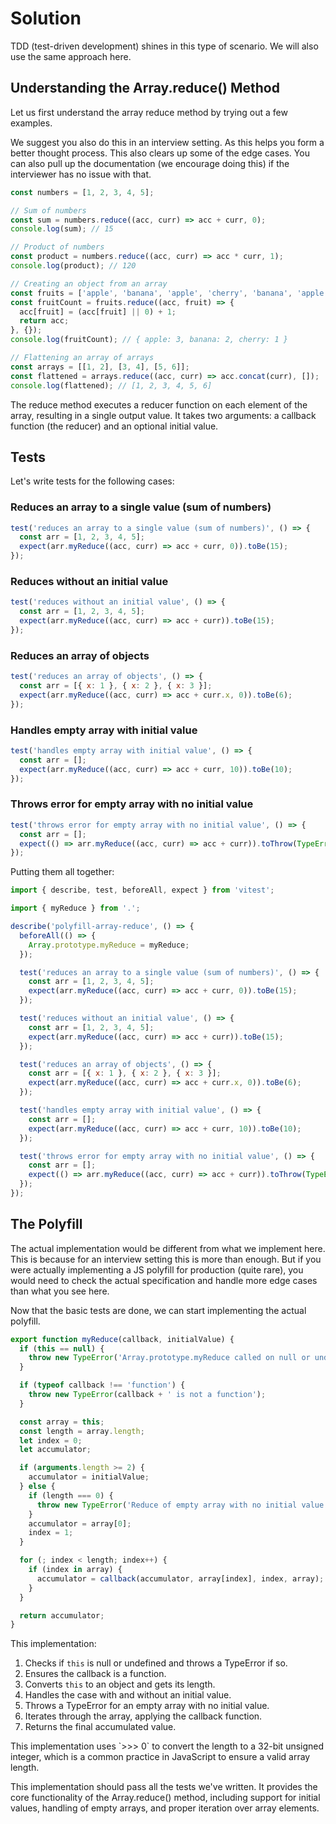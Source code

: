 
# Solution

TDD (test-driven development) shines in this type of scenario. We will also use the same approach here.

## Understanding the Array.reduce() Method

Let us first understand the array reduce method by trying out a few examples.

<Callout>
We suggest you also do this in an interview setting. As this helps you form a better thought process. This also clears up some of the edge cases. You can also pull up the documentation (we encourage doing this) if the interviewer has no issue with that.
</Callout>

```js
const numbers = [1, 2, 3, 4, 5];

// Sum of numbers
const sum = numbers.reduce((acc, curr) => acc + curr, 0);
console.log(sum); // 15

// Product of numbers
const product = numbers.reduce((acc, curr) => acc * curr, 1);
console.log(product); // 120

// Creating an object from an array
const fruits = ['apple', 'banana', 'apple', 'cherry', 'banana', 'apple'];
const fruitCount = fruits.reduce((acc, fruit) => {
  acc[fruit] = (acc[fruit] || 0) + 1;
  return acc;
}, {});
console.log(fruitCount); // { apple: 3, banana: 2, cherry: 1 }

// Flattening an array of arrays
const arrays = [[1, 2], [3, 4], [5, 6]];
const flattened = arrays.reduce((acc, curr) => acc.concat(curr), []);
console.log(flattened); // [1, 2, 3, 4, 5, 6]
```

The reduce method executes a reducer function on each element of the array, resulting in a single output value. It takes two arguments: a callback function (the reducer) and an optional initial value.

## Tests

Let's write tests for the following cases:

### Reduces an array to a single value (sum of numbers)

```js title="index.test.js"
test('reduces an array to a single value (sum of numbers)', () => {
  const arr = [1, 2, 3, 4, 5];
  expect(arr.myReduce((acc, curr) => acc + curr, 0)).toBe(15);
});
```

### Reduces without an initial value

```js title="index.test.js"
test('reduces without an initial value', () => {
  const arr = [1, 2, 3, 4, 5];
  expect(arr.myReduce((acc, curr) => acc + curr)).toBe(15);
});
```

### Reduces an array of objects

```js title="index.test.js"
test('reduces an array of objects', () => {
  const arr = [{ x: 1 }, { x: 2 }, { x: 3 }];
  expect(arr.myReduce((acc, curr) => acc + curr.x, 0)).toBe(6);
});
```

### Handles empty array with initial value

```js title="index.test.js"
test('handles empty array with initial value', () => {
  const arr = [];
  expect(arr.myReduce((acc, curr) => acc + curr, 10)).toBe(10);
});
```

### Throws error for empty array with no initial value

```js title="index.test.js"
test('throws error for empty array with no initial value', () => {
  const arr = [];
  expect(() => arr.myReduce((acc, curr) => acc + curr)).toThrow(TypeError);
});
```

Putting them all together:

```js title="index.test.js" showLineNumbers
import { describe, test, beforeAll, expect } from 'vitest';

import { myReduce } from '.';

describe('polyfill-array-reduce', () => {
  beforeAll(() => {
    Array.prototype.myReduce = myReduce;
  });

  test('reduces an array to a single value (sum of numbers)', () => {
    const arr = [1, 2, 3, 4, 5];
    expect(arr.myReduce((acc, curr) => acc + curr, 0)).toBe(15);
  });

  test('reduces without an initial value', () => {
    const arr = [1, 2, 3, 4, 5];
    expect(arr.myReduce((acc, curr) => acc + curr)).toBe(15);
  });

  test('reduces an array of objects', () => {
    const arr = [{ x: 1 }, { x: 2 }, { x: 3 }];
    expect(arr.myReduce((acc, curr) => acc + curr.x, 0)).toBe(6);
  });

  test('handles empty array with initial value', () => {
    const arr = [];
    expect(arr.myReduce((acc, curr) => acc + curr, 10)).toBe(10);
  });

  test('throws error for empty array with no initial value', () => {
    const arr = [];
    expect(() => arr.myReduce((acc, curr) => acc + curr)).toThrow(TypeError);
  });
});
```

## The Polyfill

<Callout type='error'>
The actual implementation would be different from what we implement here. This is because for an interview setting this is more than enough. But if you were actually implementing a JS polyfill for production (quite rare), you would need to check the actual specification and handle more edge cases than what you see here.
</Callout>

Now that the basic tests are done, we can start implementing the actual polyfill.

```js title="index.js" showLineNumbers
export function myReduce(callback, initialValue) {
  if (this == null) {
    throw new TypeError('Array.prototype.myReduce called on null or undefined');
  }

  if (typeof callback !== 'function') {
    throw new TypeError(callback + ' is not a function');
  }

  const array = this;
  const length = array.length;
  let index = 0;
  let accumulator;

  if (arguments.length >= 2) {
    accumulator = initialValue;
  } else {
    if (length === 0) {
      throw new TypeError('Reduce of empty array with no initial value');
    }
    accumulator = array[0];
    index = 1;
  }

  for (; index < length; index++) {
    if (index in array) {
      accumulator = callback(accumulator, array[index], index, array);
    }
  }

  return accumulator;
}
```

This implementation:
1. Checks if `this` is null or undefined and throws a TypeError if so.
2. Ensures the callback is a function.
3. Converts `this` to an object and gets its length.
4. Handles the case with and without an initial value.
5. Throws a TypeError for an empty array with no initial value.
6. Iterates through the array, applying the callback function.
7. Returns the final accumulated value.

<Callout type='warning'>
This implementation uses `>>> 0` to convert the length to a 32-bit unsigned integer, which is a common practice in JavaScript to ensure a valid array length.
</Callout>

This implementation should pass all the tests we've written. It provides the core functionality of the Array.reduce() method, including support for initial values, handling of empty arrays, and proper iteration over array elements.